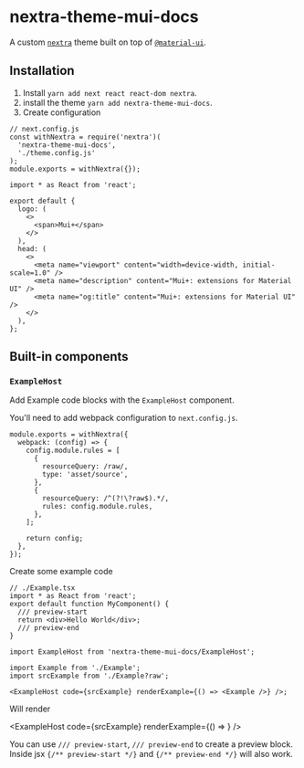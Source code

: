 # nextra-theme-mui-docs

A custom [`nextra`](https://nextra.vercel.app/) theme built on top of [`@material-ui`](https://material-ui.com/).

## Installation

1. Install `yarn add next react react-dom nextra`.
2. install the theme `yarn add nextra-theme-mui-docs`.
3. Create configuration

```tsx
// next.config.js
const withNextra = require('nextra')(
  'nextra-theme-mui-docs',
  './theme.config.js'
);
module.exports = withNextra({});
```

```tsx
import * as React from 'react';

export default {
  logo: (
    <>
      <span>Mui+</span>
    </>
  ),
  head: (
    <>
      <meta name="viewport" content="width=device-width, initial-scale=1.0" />
      <meta name="description" content="Mui+: extensions for Material UI" />
      <meta name="og:title" content="Mui+: extensions for Material UI" />
    </>
  ),
};
```

## Built-in components

### `ExampleHost`

Add Example code blocks with the `ExampleHost` component.

You'll need to add webpack configuration to `next.config.js`.

```tsx
module.exports = withNextra({
  webpack: (config) => {
    config.module.rules = [
      {
        resourceQuery: /raw/,
        type: 'asset/source',
      },
      {
        resourceQuery: /^(?!\?raw$).*/,
        rules: config.module.rules,
      },
    ];

    return config;
  },
});
```

Create some example code

```tsx
// ./Example.tsx
import * as React from 'react';
export default function MyComponent() {
  /// preview-start
  return <div>Hello World</div>;
  /// preview-end
}
```

```tsx
import ExampleHost from 'nextra-theme-mui-docs/ExampleHost';

import Example from './Example';
import srcExample from './Example?raw';

<ExampleHost code={srcExample} renderExample={() => <Example />} />;
```

Will render



<ExampleHost code={srcExample} renderExample={() => <Example />} />

You can use `/// preview-start`, `/// preview-end` to create a preview block. Inside jsx `{/** preview-start */}` and `{/** preview-end */}` will also work.
